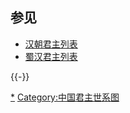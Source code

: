 {{chart/start}}
{{chart|border=0 | | | | | | | | | | | | | | | | | | |:| ad | |ad=承嗣 }}
{{chart|border=0 | | | | | | | | | | | | | | | | | | | | | | |Q| Qs | |Qs=世系缺失 }}
{{chart | | | | | | | | | | | Ba |v| Lz |Ba= '''[[刘邦|汉高祖]]'''<br>刘邦<br>前256-'''前202-前195'''|Lz=高-{后}-<br>[[吕雉|吕雉]]}} 
{{chart | | | | | | | | | | | |!| |!}}
{{chart | |,|-|-|-|-|-|-|-|-|-|^|-|!|-|-|-|-|-|-|-|-|-|-|-|.}}
{{chart | Fe | | | | | | | | | | Yi | | | | | | | | | | He |Fe=齐悼惠王<br>[[劉肥|劉肥]]<br>前221-前189|Yi='''[[汉惠帝|汉惠帝]]'''<br>刘盈<br>前210-'''前195-前188'''|He='''[[汉文帝|汉文帝]]'''<br>刘恒<br>前202-'''前180-前157'''}}
{{chart | |!| | | | | | | |,|-|-|-|(| | | | | | | |,|-|-|-|^|-|-|-|-|-|-|-|.| }}
{{chart | Zh | | | | | | Qs | | Hs | | | | | | Qi | | | | | | | | | | Wu |Zh=城阳景王<br>[[劉章_(城陽王)|刘章]]<br>前200-前177|Qs='''[[西汉前少帝|前少帝]]'''<br>？-'''前188-前184'''|Hs='''[[劉弘|后少帝]]'''<br>刘弘<br>前192-'''前184-前180'''|Qi='''[[汉景帝|汉景帝]]'''<br>刘启<br>前188-'''前157-前141'''|Wu=梁孝王<br>[[劉武_(梁王)|刘武]]<br>？-前144}}
{{chart | |!| | | | | | | |,|-|-|-|-|-|-|-|-|-|-|-|(|Y|P|P|P|P|T| | | | | |!}}
{{chart | Xi | | | | | | Fa | | | | | | | | | | Ch | | | | |Q| | | | | Ma |Ch='''[[汉武帝|汉武帝]]'''<br>刘彻<br>前157-'''前141-前87'''|Xi=城阳恭王<br>[[刘喜_(城阳王)|刘喜]]<br>？-前144|Fa=长沙定王<br>[[劉發|劉發]]<br>？-前127|Ma=梁共王<br>[[刘买_(梁王)|刘买]]<br>？-前136}}
{{chart | |!| | | | | | | |!| | | | | | | | | | | |)|-|-|-|v|-|a|-|.| | | |!}}
{{chart | Ya | | | | | | Ma | | | | | | | | | | Ju | | Bo |Q| Fl | | Xi |Ya=城阳顷王<br>[[刘延_(城阳王)|刘延]]<br>？-前118|Ma=舂陵节侯<br>[[劉買_(舂陵侯)|刘买]]|Fl='''[[汉昭帝|汉昭帝]]'''<br>刘弗陵<br>前94-'''前87-前74'''|Bo=昌邑哀王<br>[[劉髆|劉髆]]<br>？-前88|Ju=戾太子<br>[[刘据|刘据]]<br>前128-前91|Xi=梁平王<br>[[刘襄_(梁王)|刘襄]]<br>？-前96}}
{{chart | |!| | | |,|-|-|-|(| | | | | | | | | | | |!| | | |!| |Q| |:| | | |!}}
{{chart | Yi | | Xq | | Wa | | | | | | | | | | Ji | | He |Q| |:| | | Ws |Yi=城阳敬王<br>[[刘义_(城阳王)|刘义]]<br>？-前110|Xq=舂陵戴侯<br>[[劉熊渠|劉熊渠]]|Wa=[[劉外|劉外]]|He=海昏侯<br>[[刘贺|刘贺]]<br>前92-'''前74'''-前59|Ji=悼皇考<br>[[刘进|刘进]]<br>前113-前91|Ws=梁贞王<br>[[刘毋伤|刘毋伤]]<br>？-前85}}
{{chart | |!| | | |!| | | |!| | | | | | | | | | | |!|F|~|~|~|~|a2|~|J| | | |!}}
{{chart | Wu | | Li | | Hu | | | | | | | | | | Xu | | | | |Q| | | | | Dg |Wu=城阳惠王<br>[[刘武_(城阳王)|刘武]]<br>？-前97|Hu=[[劉回|劉回]]|Li=[[劉利_(太守)|劉利]]|Xu='''[[汉宣帝|汉宣帝]]'''<br>刘询<br>前91-'''前74-前48'''|Dg=梁敬王<br>[[刘定国_(梁王)|刘定国]]<br>？-前45}}
{{chart | |!| | | |!| | | |!| | | | | | | |,|-|-|-|^|-|-|-|v|-|a|-|.| | | |!}}
{{chart | Sn | | Zz | | Qi | | | | | | Sh | | | | | | La |Q| Yu | | Su |Sn=城阳荒王<br>[[刘顺_(城阳王)|刘顺]]|Zz=[[劉子張|劉子張]]|Qi=[[劉欽_(南頓縣令)|刘钦]]<br>？-3|Sh='''[[汉元帝|汉元帝]]'''<br>刘奭<br>前75-'''前48-前33'''|La=楚孝王<br>[[劉囂|劉囂]]<br>？-前25|Yu=东平思王<br>[[刘宇_(东平王)|刘宇]]<br>？－前20|Su=梁夷王<br>[[刘遂_(梁王)|刘遂]]<br>？-前39}}
{{chart | |!| | | |!| | | |!|F|~|~|~|~|~|J|!| | | | | | | |!| |Q| |!| | | |!}}
{{chart | |!| | | |!| | | |!|:| | |,|-|-|-|+|-|-|-|.| | | |!| |Q| |!| | | |!}}
{{chart | Xa | | Xu | | Xi | | Ao | | Ka | | Xg | | Xn |Q| Yu | | Ji |Xa=式节侯<br>[[刘宪_(式侯)|刘宪]]|Xu='''[[更始帝|更始帝]]'''<br>刘玄<br>？-'''23-25'''|Xi='''[[汉光武帝|汉光武帝]]'''<br>刘秀<br>前5-'''25-57'''|Ao='''[[汉成帝|汉成帝]]'''<br>刘骜<br>前51-'''前33-前7'''|Ka=恭皇<br>[[劉康_(定陶王)|刘康]]<br>？-前23|Xg=中山孝王<br>[[刘兴_(中山王)|刘兴]]<br>？-前8|Xn=广戚炀侯<br>[[劉勳_(廣戚侯)|刘勋]]|Yu=东平炀王<br>[[刘云_(东平王)|刘云]]<br>？-前4|Ji=梁荒王<br>[[刘嘉_(梁王)|刘嘉]]<br>？-前24}}
{{chart | |!| | | | | | | |!| | | |L|~|~|~|t|~|~|7|!| | | |!| |Q| |!| | | |!}}
{{chart | Me | | | | | | Zh | | | | | | Xi | | Ka | | Xn |Q| Xg | | Li |Me=式侯<br>[[刘萌|刘萌]]|Zh='''[[汉明帝|汉明帝]]'''<br>刘庄<br>28-'''57-75'''|Xi='''[[汉哀帝|汉哀帝]]'''<br>刘欣<br>前27-'''前7-前1'''|Ka='''[[汉平帝|汉平帝]]'''<br>刘衎<br>前9-'''前1-6'''|Xn=广戚侯<br>[[劉顯_(廣戚侯)|刘显]]|Xg=严乡侯<br>[[刘信_(严乡侯)|刘信]]<br>？-'''7'''|Li=梁王<br>[[刘立|刘立]]<br>？-3}}
{{chart | |!| | | | | | | |!| | | | | | | | | | | |L|~|~|7|!| |Q| | | | | |!}}
{{chart | Pz | | | | | | Da | | | | | | | | | | | | | | Rz |Q| | | | | Yo |Pz=[[刘盆子|刘盆子]]<br>10-'''25-27'''-？|Da='''[[汉章帝|汉章帝]]'''<br>刘炟<br>57-'''75-88'''|Rz='''[[孺子婴|孺子]]'''<br>刘婴<br>5-'''6-9'''-25|Yo=[[刘永_(新朝)|刘永]]<br>？-'''25-27'''}}
{{chart | |,|-|-|-|v|-|-|-|+|-|-|-|v|-|-|-|-|-|-|-|.| | | | | |Q| | | | | |!}}
{{chart | Kg | | Qi | | Zh | | Sh | | | | | | Ka | | | | |Q| | | | | Yu |Kg=千乘贞王<br>[[刘伉|刘伉]]<br>？-93|Qi=孝德皇<br>[[刘庆_(东汉)|刘庆]]<br>78-107|Zh='''[[汉和帝|汉和帝]]'''<br>刘肇<br>79-'''88-106'''|Sh=济北惠王<br>[[刘寿_(东汉)|刘寿]]<br>？-120|Ka=孝穆皇<br>[[劉開_(漢朝)|刘开]]<br>？-132|Yu=[[劉紆|劉紆]]}}
{{chart|border=0 | |!| | | |!|F|~|J|!| | | |!| | | |,|-|-|-|(| | | | | |Y|P|T}}
{{chart | Ch | | Hu | | Lo | | |!| | | Yc | | Sh | | | | | | Xi |Ch=乐安夷王<br>[[劉寵_(樂安王)|刘宠]]<br>？-122|Hu='''[[汉安帝|汉安帝]]'''<br>刘祜<br>94-'''106-125'''|Lo='''[[汉殇帝|汉殇帝]]'''<br>刘隆<br>105-'''106'''|Yc=孝崇皇<br>[[刘翼|刘翼]]|Sh=孝元皇<br>[[劉淑_(解瀆亭侯)|刘淑]]|Xi=[[刘雄_(范县县令)|刘雄]]}}
{{chart | |!| | | |!|L|~|~|~|~|~|7|!| | | |!| | | |!| | | | | | | |!}}
{{chart | Ho | | Ba | | | | | | Yi | | |!| | | |!| | | | | | | Hn |Ho=勃海孝王<br>[[劉鴻|劉鴻]]<br>？-147|Ba='''[[汉顺帝|汉顺帝]]'''<br>刘保<br>115-'''125-144'''|Yi='''[[刘懿|北乡侯]]'''<br>刘懿<br>？-'''125'''|Hn=[[劉弘_(劉備之父)|刘弘]]}}
{{chart | |!| | |:|!|:| | | | | | | | | | |!| | | |!| | | | | | | |!}}
{{chart|border=0 | |!|F|~|J|!|L|~|~|~|~|~|~|~|~|~|7|!| | | |!| | | | | | | Sh |Sh=[[蜀汉|蜀汉]] }}
{{chart | Za | | Bi | | | | | | | | | | Zh | | Ca | | | | | | Be |Za='''[[汉质帝|汉质帝]]'''<br>刘缵<br>138-'''145-146'''|Bi='''[[汉冲帝|汉冲帝]]'''<br>刘炳<br>143-'''144-145'''|Zh='''[[汉桓帝|汉桓帝]]'''<br>刘志<br>132-'''146-168'''|Ca=孝仁皇<br>[[刘苌|刘苌]]||Be='''[[汉昭烈帝|汉昭烈帝]]'''<br>刘备<br>161-'''221-223'''}}
{{chart | | | | | | | | | | | | | | | | | |L|~|~|7|!| | | | | | | |!}}
{{chart | | | | | | | | | | | | | | | | | | | | | Ho | | | | | | Sh |Ho='''[[汉灵帝|汉灵帝]]'''<br>刘宏<br>156-'''168-189'''|Sh='''蜀汉后主'''<br>[[刘禅|刘禅]]<br>207-'''223-263'''-271}}
{{chart | | | | | | | | | | | | | | | | | |,|-|-|-|(}}
{{chart | | | | | | | | | | | | | | | | | Bi | | Xi |Bi='''[[劉辯|弘农怀王]]'''<br>刘辩<br>176-'''189'''|Xi='''[[汉献帝|汉献帝]]'''<br>刘协<br>181-'''189-220'''-234 }}
{{chart/end}}

==参见==
*[[汉朝君主列表|汉朝君主列表]] 
*[[东汉三国时期君主列表#蜀漢|蜀汉君主列表]] 

{{-}}{{漢朝君主}}
{{三國君主}}
{{中国君主世系图}}

[[Category:漢朝皇帝|*]]
[[Category:中国君主世系图|Category:中国君主世系图]]